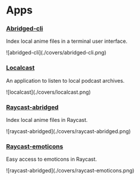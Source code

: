 # Apps

### [Abridged-cli](https://github.com/blekmus/abridged-cli)
<p>Index local anime files in a terminal user interface.</p>
<div className="img-container">![abridged-cli](./covers/abridged-cli.png)</div>

### [Localcast](https://github.com/blekmus/localcast)
<p>An application to listen to local podcast archives.</p>
<div className="img-container">![localcast](./covers/localcast.png)</div>

### [Raycast-abridged](https://github.com/blekmus/raycast-abridged)
<p>Index local anime files in Raycast.</p>
<div className="img-container">![raycast-abridged](./covers/raycast-abridged.png)</div>

### [Raycast-emoticons](https://github.com/blekmus/raycast-emoticons)
<p>Easy access to emoticons in Raycast.</p>
<div className="img-container">![raycast-abridged](./covers/raycast-emoticons.png)</div>